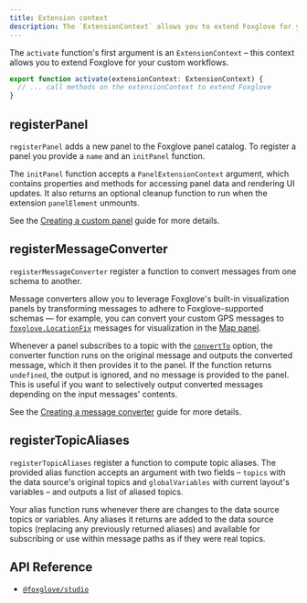 ```yaml
---
title: Extension context
description: The `ExtensionContext` allows you to extend Foxglove for your custom workflows.
---
```


The `activate` function's first argument is an `ExtensionContext` – this context allows you to extend Foxglove for your custom workflows.

```typescript
export function activate(extensionContext: ExtensionContext) {
  // ... call methods on the extensionContext to extend Foxglove
}
```

## registerPanel

`registerPanel` adds a new panel to the Foxglove panel catalog. To register a panel you provide a `name` and an `initPanel` function.

The `initPanel` function accepts a `PanelExtensionContext` argument, which contains properties and methods for accessing panel data and rendering UI updates. It also returns an optional cleanup function to run when the extension `panelElement` unmounts.

See the [Creating a custom panel](/docs/visualization/extensions/guides/create-custom-panel) guide for more details.

## registerMessageConverter

`registerMessageConverter` register a function to convert messages from one schema to another.

Message converters allow you to leverage Foxglove's built-in visualization panels by transforming messages to adhere to Foxglove-supported schemas — for example, you can convert your custom GPS messages to [`foxglove.LocationFix`](/docs/visualization/message-schemas/location-fix) messages for visualization in the [Map panel](/docs/visualization/panels/map).

Whenever a panel subscribes to a topic with the [`convertTo`](/docs/visualization/extensions/api/panel-api#message-converters) option, the converter function runs on the original message and outputs the converted message, which it then provides it to the panel. If the function returns `undefined`, the output is ignored, and no message is provided to the panel. This is useful if you want to selectively output converted messages depending on the input messages' contents.

See the [Creating a message converter](/docs/visualization/extensions/guides/create-message-converter) guide for more details.

## registerTopicAliases

`registerTopicAliases` register a function to compute topic aliases. The provided alias function
accepts an argument with two fields – `topics` with the data source's original topics and
`globalVariables` with current layout's variables – and outputs a list of aliased topics.

Your alias function runs whenever there are changes to the data source topics or variables. Any
aliases it returns are added to the data source topics (replacing any previously returned aliases)
and available for subscribing or use within message paths as if they were real topics.

## API Reference

- [`@foxglove/studio`](https://github.com/foxglove/studio/blob/main/packages/studio/src/index.ts)
